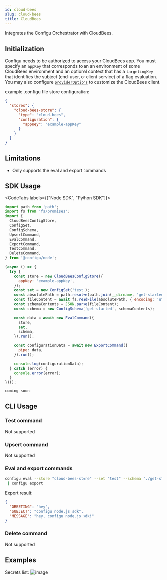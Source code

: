 ```yaml
---
id: cloud-bees
slug: cloud-bees
title: CloudBees
---
```


Integrates the Configu Orchestrator with CloudBees.

## Initialization

Configu needs to be authorized to access your CloudBees app. You must specify an `appKey` that corresponds to an an environment of some CloudBees environment and an optional context that has a `targetingKey` that identifies the subject (end-user, or client service) of a flag evaluation. You may also configure [`providerOptions`](https://github.com/DefinitelyTyped/DefinitelyTyped/blob/dc3f51b89bf7741b8d327311321ab6db041aa88d/types/rox-node/index.d.ts#L35C35-L35C35) to customize the CloudBees client.

example .configu file store configuration:

```json
{
  "stores": {
    "cloud-bees-store": {
      "type": "cloud-bees",
      "configuration": {
        "appKey": "example-appKey"
      }
    }
  }
}
```

## Limitations

<Admonition type="info">

- Only supports the eval and export commands

</Admonition>

## SDK Usage

<CodeTabs labels={["Node SDK", "Python SDK"]}>

```js
import path from 'path';
import fs from 'fs/promises';
import {
  CloudBeesConfigStore,
  ConfigSet,
  ConfigSchema,
  UpsertCommand,
  EvalCommand,
  ExportCommand,
  TestCommand,
  DeleteCommand,
} from '@configu/node';

(async () => {
  try {
    const store = new CloudBeesConfigStore({
      appKey: 'example-appKey',
    });
    const set = new ConfigSet('test');
    const absolutePath = path.resolve(path.join(__dirname, 'get-started.cfgu.json'));
    const fileContent = await fs.readFile(absolutePath, { encoding: 'utf8' });
    const schemaContents = JSON.parse(fileContent);
    const schema = new ConfigSchema('get-started', schemaContents);

    const data = await new EvalCommand({
      store,
      set,
      schema,
    }).run();

    const configurationData = await new ExportCommand({
      pipe: data,
    }).run();

    console.log(configurationData);
  } catch (error) {
    console.error(error);
  }
})();
```

```python
coming soon
```

</CodeTabs>

## CLI Usage

### Test command

Not supported

### Upsert command

Not supported

### Eval and export commands

```bash
configu eval --store "cloud-bees-store" --set "test" --schema "./get-started.cfgu.json" \
 | configu export
```

Export result:

```json
{
  "GREETING": "hey",
  "SUBJECT": "configu node.js sdk",
  "MESSAGE": "hey, configu node.js sdk!"
}
```

### Delete command

Not supported

## Examples

Secrets list:
![image](./img/cloud-bees-feature-flag-list.png)
